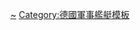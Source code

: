 {{military navigation
| name = 普鲁士级铁甲舰
| title = [[普鲁士级铁甲舰|普鲁士级铁甲巡防舰]]
| image = {{shipboxflag|German Empire|naval}}
| state = {{{state|autocollapse}}}
| bodyclass = hlist
| style = wide

| list1 =
* [[普鲁士号铁甲舰|普鲁士号]]
* [[腓特烈大帝号铁甲舰|腓特烈大帝号]]
* [[大选帝侯号铁甲舰|大选帝侯号]]

| list2 =
* 前级：[[汉萨号铁甲舰|汉萨号]]
* 次级：[[皇帝级铁甲舰|皇帝级]]

| below =
* [[德国铁甲舰列表]]

}}<noinclude>
{{collapsible option}}
[[Category:普鲁士级铁甲舰|~]]
[[Category:德國軍事艦艇模板]]
</noinclude>